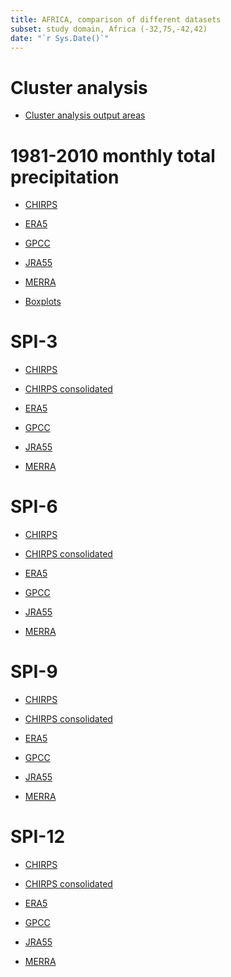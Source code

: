 ```yaml
---
title: AFRICA, comparison of different datasets
subset: study domain, Africa (-32,75,-42,42)
date: "`r Sys.Date()`"
---
```


# Cluster analysis

- [Cluster analysis output areas](./cluster_analysis/cluster.html)

# 1981-2010 monthly total precipitation

- [CHIRPS](./chirps/normals/climatologici.html)

- [ERA5](./era5/normals/climatologici.html)

- [GPCC](./gpcc/normals/climatologici.html)

- [JRA55](./jra55/normals/climatologici.html)

- [MERRA](./merra/normals/climatologici.html)

- [Boxplots](./tutti/boxplot_climatologici/boxplot.html)

# SPI-3

- [CHIRPS](./chirps/spi/plotSPI3.html)

- [CHIRPS consolidated](./chirps_consolidated/spi/plotSPI3.html)

- [ERA5](./era5/spi/plotSPI3.html)

- [GPCC](./gpcc/spi/plotSPI3.html)

- [JRA55](./jra55/spi/plotSPI3.html)

- [MERRA](./merra/spi/plotSPI3.html)

# SPI-6

- [CHIRPS](./chirps/spi/plotSPI6.html)

- [CHIRPS consolidated](./chirps_consolidated/spi/plotSPI6.html)

- [ERA5](./era5/spi/plotSPI6.html)

- [GPCC](./gpcc/spi/plotSPI6.html)

- [JRA55](./jra55/spi/plotSPI6.html)

- [MERRA](./merra/spi/plotSPI6.html)

# SPI-9

- [CHIRPS](./chirps/spi/plotSPI9.html)

- [CHIRPS consolidated](./chirps_consolidated/spi/plotSPI9.html)

- [ERA5](./era5/spi/plotSPI9.html)

- [GPCC](./gpcc/spi/plotSPI9.html)

- [JRA55](./jra55/spi/plotSPI9.html)

- [MERRA](./merra/spi/plotSPI9.html)

# SPI-12

- [CHIRPS](./chirps/spi/plotSPI12.html)

- [CHIRPS consolidated](./chirps_consolidated/spi/plotSPI12.html)

- [ERA5](./era5/spi/plotSPI12.html)

- [GPCC](./gpcc/spi/plotSPI12.html)

- [JRA55](./jra55/spi/plotSPI12.html)

- [MERRA](./merra/spi/plotSPI12.html)

